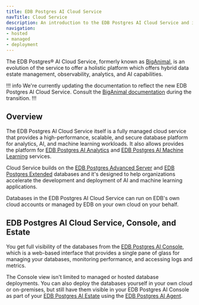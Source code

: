 ```yaml
---
title: EDB Postgres AI Cloud Service
navTitle: Cloud Service
description: An introduction to the EDB Postgres AI Cloud Service and its features.
navigation:
- hosted
- managed
- deployment
---
```


The EDB Postgres® AI Cloud Service, formerly known as [BigAnimal](/biganimal/latest/), is an evolution of the service to offer a holistic platform which offers hybrid data estate management, observability, analytics, and AI capabilities. 

!!! info
We're currently updating the documentation to reflect the new EDB Postgres AI Cloud Service. Consult the [BigAnimal documentation](/biganimal/latest/) during the transition.
!!!

## Overview

The EDB Postgres AI Cloud Service itself is a fully managed cloud service that provides a high-performance, scalable, and secure database platform for analytics, AI, and machine learning workloads. It also allows provides the platform for [EDB Postgres AI Analytics](../analytics/) and [EDB Postgres AI Machine Learning](../ai-ml/) services.

Cloud Service builds on the [EDB Postgres Advanced Server](../databases/epas) and [EDB Postgres Extended](../databases/pge) databases and it's designed to help organizations accelerate the development and deployment of AI and machine learning applications.

Databases in the EDB Postgres AI Cloud Service can run on EDB's own cloud accounts or managed by EDB on your own cloud on your behalf. 

## EDB Postgres AI Cloud Service, Console, and Estate

You get full visibility of the databases from the [EDB Postgres AI Console](../console), which is a web-based interface that provides a single pane of glass for managing your databases, monitoring performance, and accessing logs and metrics.

The Console view isn't limited to managed or hosted database deployments. You can also deploy the databases yourself in your own cloud or on-premises, but still have them visible in your EDB Postgres AI Console as part of your [EDB Postgres AI Estate](../console/estate) using the [EDB Postgres AI Agent](../console/agent/).


